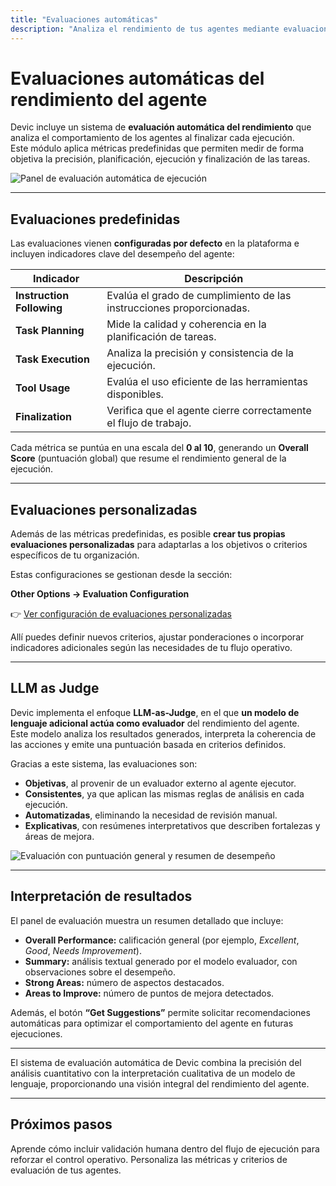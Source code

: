 ```yaml
---
title: "Evaluaciones automáticas"
description: "Analiza el rendimiento de tus agentes mediante evaluaciones automáticas generadas por Devic, basadas en el enfoque LLM-as-Judge."
---
```


# Evaluaciones automáticas del rendimiento del agente

Devic incluye un sistema de **evaluación automática del rendimiento** que analiza el comportamiento de los agentes al finalizar cada ejecución.  
Este módulo aplica métricas predefinidas que permiten medir de forma objetiva la precisión, planificación, ejecución y finalización de las tareas.

![Panel de evaluación automática de ejecución](9147b810-ea00-444a-9b63-2d7cd2f23c37.png)

---

## Evaluaciones predefinidas

Las evaluaciones vienen **configuradas por defecto** en la plataforma e incluyen indicadores clave del desempeño del agente:

| Indicador | Descripción |
|------------|-------------|
| **Instruction Following** | Evalúa el grado de cumplimiento de las instrucciones proporcionadas. |
| **Task Planning** | Mide la calidad y coherencia en la planificación de tareas. |
| **Task Execution** | Analiza la precisión y consistencia de la ejecución. |
| **Tool Usage** | Evalúa el uso eficiente de las herramientas disponibles. |
| **Finalization** | Verifica que el agente cierre correctamente el flujo de trabajo. |

Cada métrica se puntúa en una escala del **0 al 10**, generando un **Overall Score** (puntuación global) que resume el rendimiento general de la ejecución.

---

## Evaluaciones personalizadas

Además de las métricas predefinidas, es posible **crear tus propias evaluaciones personalizadas** para adaptarlas a los objetivos o criterios específicos de tu organización.  

Estas configuraciones se gestionan desde la sección:

**Other Options → Evaluation Configuration**

👉 [Ver configuración de evaluaciones personalizadas](https://devic.mintlify.app/devic/agents/other-options)

Allí puedes definir nuevos criterios, ajustar ponderaciones o incorporar indicadores adicionales según las necesidades de tu flujo operativo.

---

## LLM as Judge

Devic implementa el enfoque **LLM-as-Judge**, en el que **un modelo de lenguaje adicional actúa como evaluador** del rendimiento del agente.  
Este modelo analiza los resultados generados, interpreta la coherencia de las acciones y emite una puntuación basada en criterios definidos.

Gracias a este sistema, las evaluaciones son:

- **Objetivas**, al provenir de un evaluador externo al agente ejecutor.  
- **Consistentes**, ya que aplican las mismas reglas de análisis en cada ejecución.  
- **Automatizadas**, eliminando la necesidad de revisión manual.  
- **Explicativas**, con resúmenes interpretativos que describen fortalezas y áreas de mejora.

![Evaluación con puntuación general y resumen de desempeño](9147b810-ea00-444a-9b63-2d7cd2f23c37.png)

---

## Interpretación de resultados

El panel de evaluación muestra un resumen detallado que incluye:

- **Overall Performance:** calificación general (por ejemplo, *Excellent*, *Good*, *Needs Improvement*).  
- **Summary:** análisis textual generado por el modelo evaluador, con observaciones sobre el desempeño.  
- **Strong Areas:** número de aspectos destacados.  
- **Areas to Improve:** número de puntos de mejora detectados.

Además, el botón **“Get Suggestions”** permite solicitar recomendaciones automáticas para optimizar el comportamiento del agente en futuras ejecuciones.

---

<Note>
El sistema de evaluación automática de Devic combina la precisión del análisis cuantitativo con la interpretación cualitativa de un modelo de lenguaje, proporcionando una visión integral del rendimiento del agente.
</Note>

---

## Próximos pasos

<CardGroup cols={2}>
  <Card title="Human in the Loop" icon="user-check" href="./human-in-the-loop">
    Aprende cómo incluir validación humana dentro del flujo de ejecución para reforzar el control operativo.
  </Card>
  <Card title="Configuración avanzada" icon="settings" href="../other-options">
    Personaliza las métricas y criterios de evaluación de tus agentes.
  </Card>
</CardGroup>
